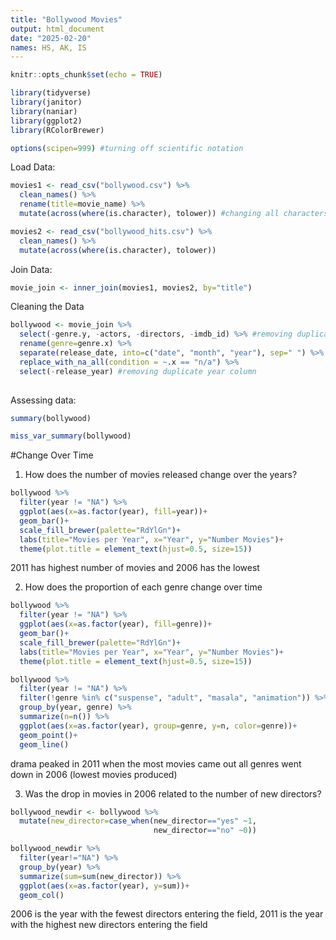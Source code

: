 ```yaml
---
title: "Bollywood Movies"
output: html_document
date: "2025-02-20"
names: HS, AK, IS
---
```


```r
knitr::opts_chunk$set(echo = TRUE)
```

```r
library(tidyverse)
library(janitor)
library(naniar)
library(ggplot2)
library(RColorBrewer)
```


```r
options(scipen=999) #turning off scientific notation
```


Load Data:
```r
movies1 <- read_csv("bollywood.csv") %>% 
  clean_names() %>% 
  rename(title=movie_name) %>% 
  mutate(across(where(is.character), tolower)) #changing all characters to lowercase
```

```r
movies2 <- read_csv("bollywood_hits.csv") %>% 
  clean_names() %>% 
  mutate(across(where(is.character), tolower))
```

Join Data:
```r
movie_join <- inner_join(movies1, movies2, by="title")
```



Cleaning the Data
```r
bollywood <- movie_join %>% 
  select(-genre.y, -actors, -directors, -imdb_id) %>% #removing duplicate columns
  rename(genre=genre.x) %>% 
  separate(release_date, into=c("date", "month", "year"), sep=" ") %>% #separate the date column
  replace_with_na_all(condition = ~.x == "n/a") %>% 
  select(-release_year) #removing duplicate year column
  
```

Assessing data:

```r
summary(bollywood)
```

```r
miss_var_summary(bollywood)
```





#Change Over Time

1. How does the number of movies released change over the years?
```r
bollywood %>% 
  filter(year != "NA") %>% 
  ggplot(aes(x=as.factor(year), fill=year))+
  geom_bar()+
  scale_fill_brewer(palette="RdYlGn")+
  labs(title="Movies per Year", x="Year", y="Number Movies")+
  theme(plot.title = element_text(hjust=0.5, size=15))
```
2011 has highest number of movies and 2006 has the lowest

2. How does the proportion of each genre change over time
```r
bollywood %>% 
  filter(year != "NA") %>% 
  ggplot(aes(x=as.factor(year), fill=genre))+
  geom_bar()+
  scale_fill_brewer(palette="RdYlGn")+
  labs(title="Movies per Year", x="Year", y="Number Movies")+
  theme(plot.title = element_text(hjust=0.5, size=15))
```


```r
bollywood %>% 
  filter(year != "NA") %>% 
  filter(!genre %in% c("suspense", "adult", "masala", "animation")) %>% 
  group_by(year, genre) %>%
  summarize(n=n()) %>% 
  ggplot(aes(x=as.factor(year), group=genre, y=n, color=genre))+
  geom_point()+
  geom_line()
```
drama peaked in 2011 when the most movies came out
all genres went down in 2006 (lowest movies produced)

3. Was the drop in movies in 2006 related to the number of new directors?
```r
bollywood_newdir <- bollywood %>% 
  mutate(new_director=case_when(new_director=="yes" ~1, 
                                new_director=="no" ~0))
```


```r
bollywood_newdir %>% 
  filter(year!="NA") %>% 
  group_by(year) %>% 
  summarize(sum=sum(new_director)) %>% 
  ggplot(aes(x=as.factor(year), y=sum))+
  geom_col()
```
2006 is the year with the fewest directors entering the field, 2011 is the year with the highest new directors entering the field
